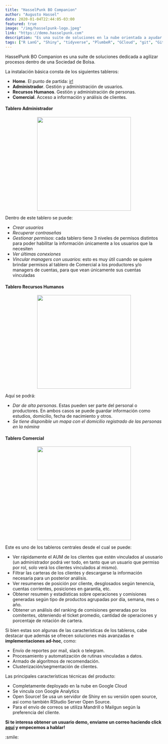```yaml
---
title: "HasselPunk BO Companion"
author: "Augusto Hassel"
date: 2020-01-04T22:44:05-03:00
featured: true
image: "/img/hasselpunk-logo.jpeg"
link: "https://demo.hasselpunk.com"
description: "Es una suite de soluciones en la nube orientada a ayudar y complementar a quienes trabajan dentro de una Sociedad de Bolsa."
tags: ["R LanG", "Shiny", "tidyverse", "PlumbeR", "GCloud", "git", "GitHub", "RStudio", "RStudio Server", "Mailgun", "Mandrill"]
---
```


<p>HasselPunk BO Companion es una suite de soluciones dedicada a agilizar procesos dentro de una Sociedad de Bolsa.</p>
<p>La instalación básica consta de los siguientes tableros:<br>
<ul>
  <li><strong>Home</strong>. El punto de partida: <a href='http://demo.hasselpunk.com/' target='_blank'>ir!</a></li>
  <li><strong>Administrador</strong>. Gestión y administración de usuarios.</li>
  <li><strong>Recursos Humanos</strong>. Gestión y administración de personas.</li>
  <li><strong>Comercial</strong>. Acceso a información y análisis de clientes.</li>
</ul>
</p>

<h4>Tablero Administrador</h4>
<p align="center"><img src='/img/hasselpunk-administrador-1.png' width=auto height=300px></p>
<p>Dentro de este tablero se puede:
<ul>
  <li><i>Crear usuarios</i></li>
  <li><i>Recuperar contraseñas</i></li>
  <li><i>Gestionar permisos</i>: cada tablero tiene 3 niveles de permisos distintos para poder habilitar la información únicamente a los usuarios que la necesiten</li>
  <li><i>Ver últimas conexiones</i></li>
  <li><i>Vincular managers con usuarios</i>: esto es muy útil cuando se quiere brindar permisos al tablero de Comercial a los productores y/o managers de cuentas, para que vean únicamente sus cuentas vinculadas</li>
</ul>
</p>

<h4>Tablero Recursos Humanos</h4>
<p align="center"><img src='/img/hasselpunk-administrador-2.png' width=auto height=300px></p>
<p>Aquí se podrá:
<ul>
  <li><i>Dar de alta personas</i>. Estas pueden ser parte del personal o productores. En ambos casos se puede guardar información como estudios, domicilio, fecha de nacimiento y otros.</li>
  <li><i>Se tiene disponible un mapa con el domicilio registrado de las personas en la nómina</i></li>
</ul>
</p>

<h4>Tablero Comercial</h4>
<p align="center"><img src='/img/hasselpunk-administrador-3.png' width=auto height=300px></p>
<p>Este es uno de los tableros centrales desde el cual se puede:
<ul>
  <li>Ver rápidamente el AUM de los clientes que estén vinculados al ususario (un administrador podrá ver todo, en tanto que un usuario que permiso por rol, solo verá los clientes vinculados al mismo).</li>
  <li>Filtrar las carteras de los clientes y descargarse la información necesaria para un posterior análisis.</li>
  <li>Ver resumenes de posición por cliente, desglosados según tenencia, cuentas corrientes, posiciones en garantía, etc.</li>
  <li>Obtener resumen y estadísticas sobre operaciones y comisiones generadas según tipo de productos agrupadas por día, semana, mes o año.</li>
  <li>Obtener un análisis del ranking de comisiones generadas por los comitentes, obteniendo el ticket promedio, cantidad de operaciones y porcentaje de rotación de cartera.</li>
</ul>
</p>

<p>Si bien estas son algunas de las características de los tableros, cabe destacar que además se ofrecen soluciones más avanzadas e <strong>implementaciones ad-hoc</strong>, como:
<ul>
  <li>Envío de reportes por mail, slack o telegram.</i>
  <li>Procesamiento y automatización de rutinas vinculadas a datos.</li>
  <li>Armado de algorítmos de recomendación.</li>
  <li>Clusterización/segmentación de clientes.</li>
</ul>
</p>

<p>Las principales características técnicas del producto:
<ul>
  <li>Completamente deployado en la nube en Google Cloud</i>
  <li>Se vincula con Google Analytics</i>
  <li>Open Source! Se usa un servidor de Shiny en su versión open source, así como también RStudio Server Open Source.</i>
  <li>Para el envío de correos se utiliza Mandrill o Mailgun según la preferencia del cliente.</li>
</ul>

<p><strong>Si te interesa obtener un usuario demo, enviame un correo haciendo click <a href="mailto:augusto.hassel@gmail.com">aquí</a> y empecemos a hablar!</strong><p>

:smile: